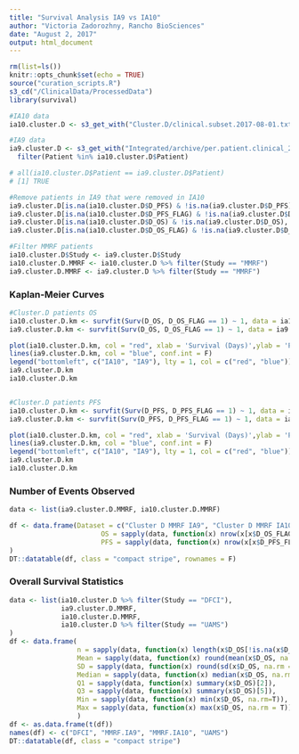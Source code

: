 ```yaml
---
title: "Survival Analysis IA9 vs IA10"
author: "Victoria Zadorozhny, Rancho BioSciences"
date: "August 2, 2017"
output: html_document
---
```


```r
rm(list=ls())
knitr::opts_chunk$set(echo = TRUE)
source("curation_scripts.R")
s3_cd("/ClinicalData/ProcessedData")
library(survival)
```



```r
#IA10 data
ia10.cluster.D <- s3_get_with("Cluster.D/clinical.subset.2017-08-01.txt", FUN = fread)

#IA9 data
ia9.cluster.D <- s3_get_with("Integrated/archive/per.patient.clinical_2017-03-09.txt", FUN = fread) %>%
  filter(Patient %in% ia10.cluster.D$Patient)

# all(ia10.cluster.D$Patient == ia9.cluster.D$Patient)
# [1] TRUE

#Remove patients in IA9 that were removed in IA10
ia9.cluster.D[is.na(ia10.cluster.D$D_PFS) & !is.na(ia9.cluster.D$D_PFS), "D_PFS"] <- NA
ia9.cluster.D[is.na(ia10.cluster.D$D_PFS_FLAG) & !is.na(ia9.cluster.D$D_PFS_FLAG), "D_PFS_FLAG"] <- NA
ia9.cluster.D[is.na(ia10.cluster.D$D_OS) & !is.na(ia9.cluster.D$D_OS), "D_OS"] <- NA
ia9.cluster.D[is.na(ia10.cluster.D$D_OS_FLAG) & !is.na(ia9.cluster.D$D_OS_FLAG), "D_OS_FLAG"] <- NA

#Filter MMRF patients
ia10.cluster.D$Study <- ia9.cluster.D$Study
ia10.cluster.D.MMRF <- ia10.cluster.D %>% filter(Study == "MMRF")
ia9.cluster.D.MMRF <- ia9.cluster.D %>% filter(Study == "MMRF")
```

### Kaplan-Meier Curves

```r
#Cluster.D patients OS
ia10.cluster.D.km <- survfit(Surv(D_OS, D_OS_FLAG == 1) ~ 1, data = ia10.cluster.D.MMRF)
ia9.cluster.D.km <- survfit(Surv(D_OS, D_OS_FLAG == 1) ~ 1, data = ia9.cluster.D.MMRF)

plot(ia10.cluster.D.km, col = "red", xlab = 'Survival (Days)',ylab = 'Proportion of population', main = "Cluster.D MMRF Patients Overall Survival", conf.int = F)
lines(ia9.cluster.D.km, col = "blue", conf.int = F)
legend("bottomleft", c("IA10", "IA9"), lty = 1, col = c("red", "blue"))
ia9.cluster.D.km
ia10.cluster.D.km


#Cluster.D patients PFS
ia10.cluster.D.km <- survfit(Surv(D_PFS, D_PFS_FLAG == 1) ~ 1, data = ia10.cluster.D.MMRF)
ia9.cluster.D.km <- survfit(Surv(D_PFS, D_PFS_FLAG == 1) ~ 1, data = ia9.cluster.D.MMRF)

plot(ia10.cluster.D.km, col = "red", xlab = 'Survival (Days)',ylab = 'Proportion of population', main = "Cluster.D MMRF Patients Progression-free Survival", conf.int = F)
lines(ia9.cluster.D.km, col = "blue", conf.int = F)
legend("bottomleft", c("IA10", "IA9"), lty = 1, col = c("red", "blue"))
ia9.cluster.D.km
ia10.cluster.D.km
```

### Number of Events Observed

```r
data <- list(ia9.cluster.D.MMRF, ia10.cluster.D.MMRF)

df <- data.frame(Dataset = c("Cluster D MMRF IA9", "Cluster D MMRF IA10"),
                       OS = sapply(data, function(x) nrow(x[x$D_OS_FLAG == 1  & !is.na(x$D_OS),])),
                       PFS = sapply(data, function(x) nrow(x[x$D_PFS_FLAG == 1 & !is.na(x$D_PFS),]))
)
DT::datatable(df, class = "compact stripe", rownames = F)
```

### Overall Survival Statistics

```r
data <- list(ia10.cluster.D %>% filter(Study == "DFCI"),
             ia9.cluster.D.MMRF,
             ia10.cluster.D.MMRF,
             ia10.cluster.D %>% filter(Study == "UAMS")
)
df <- data.frame(
                 n = sapply(data, function(x) length(x$D_OS[!is.na(x$D_OS)])),
                 Mean = sapply(data, function(x) round(mean(x$D_OS, na.rm = T), 2)),
                 SD = sapply(data, function(x) round(sd(x$D_OS, na.rm = T), 2)),
                 Median = sapply(data, function(x) median(x$D_OS, na.rm = T)),
                 Q1 = sapply(data, function(x) summary(x$D_OS)[2]),
                 Q3 = sapply(data, function(x) summary(x$D_OS)[5]),
                 Min = sapply(data, function(x) min(x$D_OS, na.rm=T)),
                 Max = sapply(data, function(x) max(x$D_OS, na.rm = T))
                 )
df <- as.data.frame(t(df))
names(df) <- c("DFCI", "MMRF.IA9", "MMRF.IA10", "UAMS")
DT::datatable(df, class = "compact stripe")
```